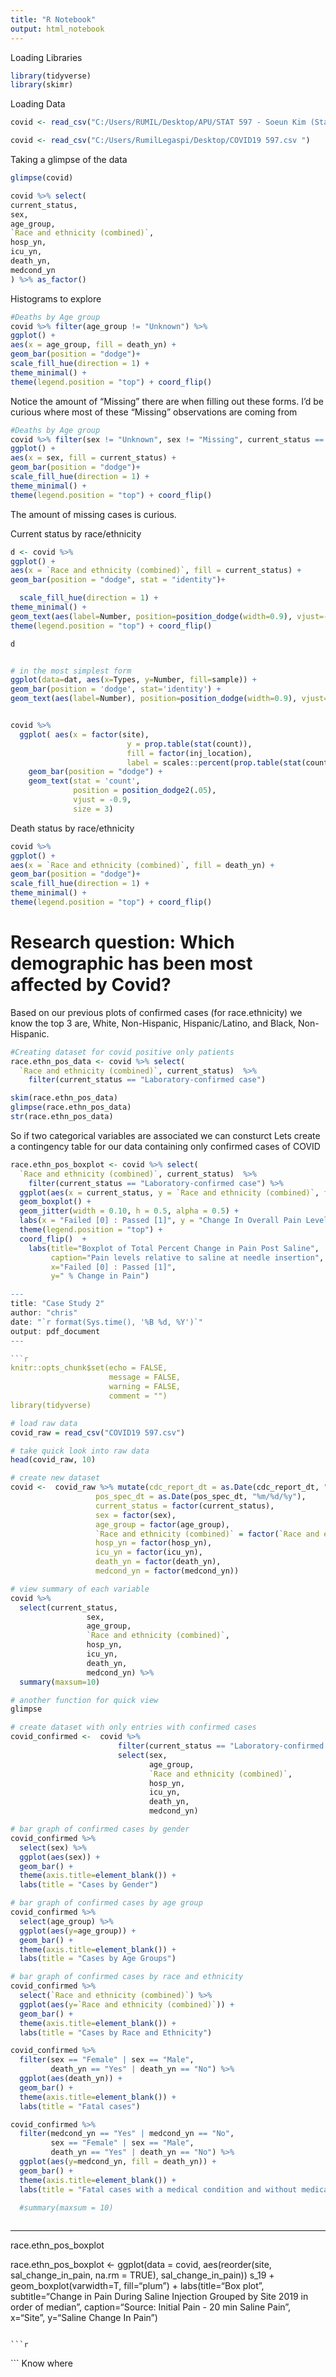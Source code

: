 ```yaml
---
title: "R Notebook"
output: html_notebook
---
```


Loading Libraries

```r
library(tidyverse)
library(skimr)

```


Loading Data

```r
covid <- read_csv("C:/Users/RUMIL/Desktop/APU/STAT 597 - Soeun Kim (Statistical Consulting)/COVID19 597.csv", locale = locale(encoding = "Latin1"))

covid <- read_csv("C:/Users/RumilLegaspi/Desktop/COVID19 597.csv ")
```



Taking a glimpse of the data
```r
glimpse(covid)
```


```r
covid %>% select(
current_status,
sex,
age_group,
`Race and ethnicity (combined)`,
hosp_yn,
icu_yn,
death_yn,
medcond_yn
) %>% as_factor()

```

Histograms to explore

```r
#Deaths by Age group
covid %>% filter(age_group != "Unknown") %>%
ggplot() +
aes(x = age_group, fill = death_yn) +
geom_bar(position = "dodge")+
scale_fill_hue(direction = 1) +
theme_minimal() +
theme(legend.position = "top") + coord_flip()


```
Notice the amount of “Missing” there are when filling out these forms. I’d be curious where most of these
“Missing” observations are coming from



```r
#Deaths by Age group
covid %>% filter(sex != "Unknown", sex != "Missing", current_status == "Laboratory-confirmed case") %>%
ggplot() +
aes(x = sex, fill = current_status) +
geom_bar(position = "dodge")+
scale_fill_hue(direction = 1) +
theme_minimal() +
theme(legend.position = "top") + coord_flip()

```
The amount of missing cases is curious.





Current status by race/ethnicity

```r

d <- covid %>%
ggplot() +
aes(x = `Race and ethnicity (combined)`, fill = current_status) +
geom_bar(position = "dodge", stat = "identity")+

  scale_fill_hue(direction = 1) +
theme_minimal() +
geom_text(aes(label=Number, position=position_dodge(width=0.9), vjust=-0.25) +
theme(legend.position = "top") + coord_flip()

d


# in the most simplest form
ggplot(data=dat, aes(x=Types, y=Number, fill=sample)) +
geom_bar(position = 'dodge', stat='identity') +
geom_text(aes(label=Number), position=position_dodge(width=0.9), vjust=-0.25)


covid %>%
  ggplot( aes(x = factor(site),
                          y = prop.table(stat(count)),
                          fill = factor(inj_location),
                          label = scales::percent(prop.table(stat(count))))) +
    geom_bar(position = "dodge") +
    geom_text(stat = 'count',
              position = position_dodge2(.05),
              vjust = -0.9,
              size = 3)
```




Death status by race/ethnicity
```r
covid %>%
ggplot() +
aes(x = `Race and ethnicity (combined)`, fill = death_yn) +
geom_bar(position = "dodge")+
scale_fill_hue(direction = 1) +
theme_minimal() +
theme(legend.position = "top") + coord_flip()
```







# Research question: Which demographic has been most affected by Covid?

Based on our previous plots of confirmed cases (for race.ethnicity) we know the top 3 are, White, Non-Hispanic, Hispanic/Latino, and Black, Non-Hispanic.
```r
#Creating dataset for covid positive only patients
race.ethn_pos_data <- covid %>% select(
  `Race and ethnicity (combined)`, current_status)  %>%
    filter(current_status == "Laboratory-confirmed case")

skim(race.ethn_pos_data)
glimpse(race.ethn_pos_data)
str(race.ethn_pos_data)
```

So if two categorical variables are associated we can consturct
Lets create a contingency table for our data containing only confirmed cases of COVID
```r



race.ethn_pos_boxplot <- covid %>% select(
  `Race and ethnicity (combined)`, current_status)  %>%
    filter(current_status == "Laboratory-confirmed case") %>%
  ggplot(aes(x = current_status, y = `Race and ethnicity (combined)`, fill = current_status)) +
  geom_boxplot() +
  geom_jitter(width = 0.10, h = 0.5, alpha = 0.5) +
  labs(x = "Failed [0] : Passed [1]", y = "Change In Overall Pain Level") +
  theme(legend.position = "top") +
  coord_flip()  +
    labs(title="Boxplot of Total Percent Change in Pain Post Saline",     subtitle="",
         caption="Pain levels relative to saline at needle insertion",
         x="Failed [0] : Passed [1]",
         y=" % Change in Pain")

---
title: "Case Study 2"
author: "chris"
date: "`r format(Sys.time(), '%B %d, %Y')`"
output: pdf_document
---

```r
knitr::opts_chunk$set(echo = FALSE,
                      message = FALSE,
                      warning = FALSE,
                      comment = "")
library(tidyverse)
```


```r
# load raw data
covid_raw = read_csv("COVID19 597.csv")
```

```r
# take quick look into raw data
head(covid_raw, 10)
```

```r
# create new dataset
covid <-  covid_raw %>% mutate(cdc_report_dt = as.Date(cdc_report_dt, "%m/%d/%y"),
                   pos_spec_dt = as.Date(pos_spec_dt, "%m/%d/%y"),
                   current_status = factor(current_status),
                   sex = factor(sex),
                   age_group = factor(age_group),
                   `Race and ethnicity (combined)` = factor(`Race and ethnicity (combined)`),
                   hosp_yn = factor(hosp_yn),
                   icu_yn = factor(icu_yn),
                   death_yn = factor(death_yn),
                   medcond_yn = factor(medcond_yn))
```


```r
# view summary of each variable
covid %>%
  select(current_status,
                 sex,
                 age_group,
                 `Race and ethnicity (combined)`,
                 hosp_yn,
                 icu_yn,
                 death_yn,
                 medcond_yn) %>%
  summary(maxsum=10)
```

```r
# another function for quick view
glimpse
```

```r
# create dataset with only entries with confirmed cases
covid_confirmed <-  covid %>%
                        filter(current_status == "Laboratory-confirmed case") %>%
                        select(sex,
                               age_group,
                               `Race and ethnicity (combined)`,
                               hosp_yn,
                               icu_yn,
                               death_yn,
                               medcond_yn)


```



```r
# bar graph of confirmed cases by gender
covid_confirmed %>%
  select(sex) %>%
  ggplot(aes(sex)) +
  geom_bar() +
  theme(axis.title=element_blank()) +
  labs(title = "Cases by Gender")
```

```r
# bar graph of confirmed cases by age group
covid_confirmed %>%
  select(age_group) %>%
  ggplot(aes(y=age_group)) +
  geom_bar() +
  theme(axis.title=element_blank()) +
  labs(title = "Cases by Age Groups")
```

```r
# bar graph of confirmed cases by race and ethnicity
covid_confirmed %>%
  select(`Race and ethnicity (combined)`) %>%
  ggplot(aes(y=`Race and ethnicity (combined)`)) +
  geom_bar() +
  theme(axis.title=element_blank()) +
  labs(title = "Cases by Race and Ethnicity")
```

```r
covid_confirmed %>%
  filter(sex == "Female" | sex == "Male",
         death_yn == "Yes" | death_yn == "No") %>%
  ggplot(aes(death_yn)) +
  geom_bar() +
  theme(axis.title=element_blank()) +
  labs(title = "Fatal cases")
```






```r
covid_confirmed %>%
  filter(medcond_yn == "Yes" | medcond_yn == "No",
         sex == "Female" | sex == "Male",
         death_yn == "Yes" | death_yn == "No") %>%
  ggplot(aes(y=medcond_yn, fill = death_yn)) +
  geom_bar() +
  theme(axis.title=element_blank()) +
  labs(title = "Fatal cases with a medical condition and without medical condition")

  #summary(maxsum = 10)
 
```




---------------------------------------------------------


race.ethn_pos_boxplot




race.ethn_pos_boxplot <- ggplot(data = covid, aes(reorder(site, sal_change_in_pain, na.rm = TRUE), sal_change_in_pain))
s_19 + geom_boxplot(varwidth=T, fill="plum") +
    labs(title="Box plot",
         subtitle="Change in Pain During Saline Injection Grouped by Site 2019 \nAscending in order of median",
         caption="Source: Initial Pain - 20 min Saline Pain",
         x="Site",
         y="Saline Change In Pain")

```

```r

````




```
Know where 











